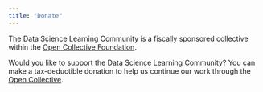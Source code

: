 ```yaml
---
title: "Donate"
---
```


The Data Science Learning Community is a fiscally sponsored collective within the [Open Collective Foundation](https://opencollective.foundation/).

Would you like to support the Data Science Learning Community? 
You can make a tax-deductible donation to help us continue our work through the [Open Collective](https://opencollective.com/r4ds).
